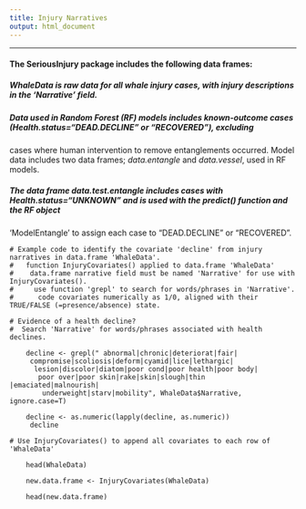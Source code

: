```yaml
---
title: Injury Narratives
output: html_document
---
```

***
#### The SeriousInjury package includes the following data frames:

##### *WhaleData* is raw data for all whale injury cases, with injury descriptions in the 'Narrative' field. 

##### Data used in Random Forest (RF) models includes known-outcome cases (Health.status="DEAD.DECLINE" or "RECOVERED"), excluding
cases where human intervention to remove entanglements occurred. Model data includes two data frames; *data.entangle* and *data.vessel*,
used in RF models.

##### The data frame *data.test.entangle* includes cases with Health.status="UNKNOWN" and is used with the predict() function and the RF object
'ModelEntangle' to assign each case to "DEAD.DECLINE" or "RECOVERED".

```
# Example code to identify the covariate 'decline' from injury narratives in data.frame 'WhaleData'.
#   function InjuryCovariates() applied to data.frame 'WhaleData'
#    data.frame narrative field must be named 'Narrative' for use with InjuryCovariates().
#     use function 'grepl' to search for words/phrases in 'Narrative'.
#      code covariates numerically as 1/0, aligned with their TRUE/FALSE (=presence/absence) state.

# Evidence of a health decline? 
#  Search 'Narrative' for words/phrases associated with health declines.
    
    decline <- grepl(" abnormal|chronic|deteriorat|fair|
     compromise|scoliosis|deform|cyamid|lice|lethargic|
      lesion|discolor|diatom|poor cond|poor health|poor body|
       poor over|poor skin|rake|skin|slough|thin |emaciated|malnourish|
        underweight|starv|mobility", WhaleData$Narrative, ignore.case=T)
    
    decline <- as.numeric(lapply(decline, as.numeric))
     decline
    
# Use InjuryCovariates() to append all covariates to each row of 'WhaleData' 
    
    head(WhaleData)

    new.data.frame <- InjuryCovariates(WhaleData)

    head(new.data.frame)
```

